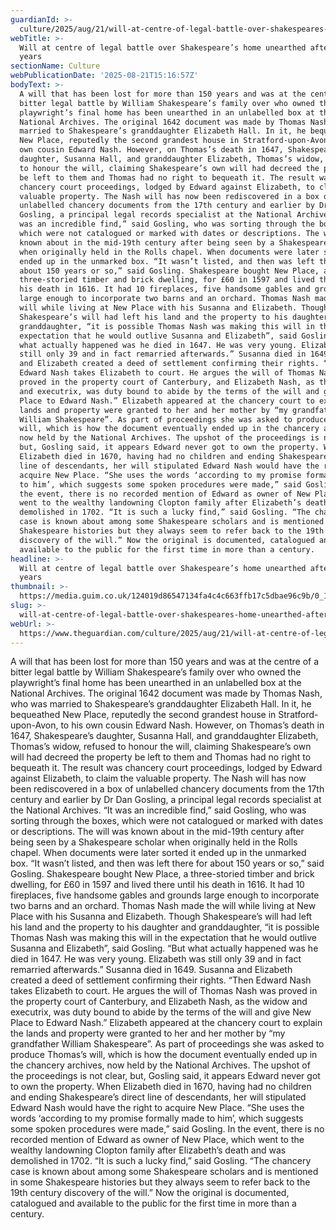 ```yaml
---
guardianId: >-
  culture/2025/aug/21/will-at-centre-of-legal-battle-over-shakespeares-home-unearthed-after-150-years
webTitle: >-
  Will at centre of legal battle over Shakespeare’s home unearthed after 150
  years
sectionName: Culture
webPublicationDate: '2025-08-21T15:16:57Z'
bodyText: >-
  A will that has been lost for more than 150 years and was at the centre of a
  bitter legal battle by William Shakespeare’s family over who owned the
  playwright’s final home has been unearthed in an unlabelled box at the
  National Archives. The original 1642 document was made by Thomas Nash, who was
  married to Shakespeare’s granddaughter Elizabeth Hall. In it, he bequeathed
  New Place, reputedly the second grandest house in Stratford-upon-Avon, to his
  own cousin Edward Nash. However, on Thomas’s death in 1647, Shakespeare’s
  daughter, Susanna Hall, and granddaughter Elizabeth, Thomas’s widow, refused
  to honour the will, claiming Shakespeare’s own will had decreed the property
  be left to them and Thomas had no right to bequeath it. The result was
  chancery court proceedings, lodged by Edward against Elizabeth, to claim the
  valuable property. The Nash will has now been rediscovered in a box of
  unlabelled chancery documents from the 17th century and earlier by Dr Dan
  Gosling, a principal legal records specialist at the National Archives. “It
  was an incredible find,” said Gosling, who was sorting through the boxes,
  which were not catalogued or marked with dates or descriptions. The will was
  known about in the mid-19th century after being seen by a Shakespeare scholar
  when originally held in the Rolls chapel. When documents were later sorted it
  ended up in the unmarked box. “It wasn’t listed, and then was left there for
  about 150 years or so,” said Gosling. Shakespeare bought New Place, a
  three-storied timber and brick dwelling, for £60 in 1597 and lived there until
  his death in 1616. It had 10 fireplaces, five handsome gables and grounds
  large enough to incorporate two barns and an orchard. Thomas Nash made the
  will while living at New Place with his Susanna and Elizabeth. Though
  Shakespeare’s will had left his land and the property to his daughter and
  granddaughter, “it is possible Thomas Nash was making this will in the
  expectation that he would outlive Susanna and Elizabeth”, said Gosling. “But
  what actually happened was he died in 1647. He was very young. Elizabeth was
  still only 39 and in fact remarried afterwards.” Susanna died in 1649. Susanna
  and Elizabeth created a deed of settlement confirming their rights. “Then
  Edward Nash takes Elizabeth to court. He argues the will of Thomas Nash was
  proved in the property court of Canterbury, and Elizabeth Nash, as the widow
  and executrix, was duty bound to abide by the terms of the will and give New
  Place to Edward Nash.” Elizabeth appeared at the chancery court to explain the
  lands and property were granted to her and her mother by “my grandfather
  William Shakespeare”. As part of proceedings she was asked to produce Thomas’s
  will, which is how the document eventually ended up in the chancery archives,
  now held by the National Archives. The upshot of the proceedings is not clear,
  but, Gosling said, it appears Edward never got to own the property. When
  Elizabeth died in 1670, having had no children and ending Shakespeare’s direct
  line of descendants, her will stipulated Edward Nash would have the right to
  acquire New Place. “She uses the words ‘according to my promise formally made
  to him’, which suggests some spoken procedures were made,” said Gosling. In
  the event, there is no recorded mention of Edward as owner of New Place, which
  went to the wealthy landowning Clopton family after Elizabeth’s death and was
  demolished in 1702. “It is such a lucky find,” said Gosling. “The chancery
  case is known about among some Shakespeare scholars and is mentioned in some
  Shakespeare histories but they always seem to refer back to the 19th century
  discovery of the will.” Now the original is documented, catalogued and
  available to the public for the first time in more than a century.
headline: >-
  Will at centre of legal battle over Shakespeare’s home unearthed after 150
  years
thumbnail: >-
  https://media.guim.co.uk/124019d86547134fa4c4c663ffb17c5dbae96c9b/0_158_3024_2419/500.jpg
slug: >-
  will-at-centre-of-legal-battle-over-shakespeares-home-unearthed-after-150-years
webUrl: >-
  https://www.theguardian.com/culture/2025/aug/21/will-at-centre-of-legal-battle-over-shakespeares-home-unearthed-after-150-years
---
```

A will that has been lost for more than 150 years and was at the centre of a bitter legal battle by William Shakespeare’s family over who owned the playwright’s final home has been unearthed in an unlabelled box at the National Archives. The original 1642 document was made by Thomas Nash, who was married to Shakespeare’s granddaughter Elizabeth Hall. In it, he bequeathed New Place, reputedly the second grandest house in Stratford-upon-Avon, to his own cousin Edward Nash. However, on Thomas’s death in 1647, Shakespeare’s daughter, Susanna Hall, and granddaughter Elizabeth, Thomas’s widow, refused to honour the will, claiming Shakespeare’s own will had decreed the property be left to them and Thomas had no right to bequeath it. The result was chancery court proceedings, lodged by Edward against Elizabeth, to claim the valuable property. The Nash will has now been rediscovered in a box of unlabelled chancery documents from the 17th century and earlier by Dr Dan Gosling, a principal legal records specialist at the National Archives. “It was an incredible find,” said Gosling, who was sorting through the boxes, which were not catalogued or marked with dates or descriptions. The will was known about in the mid-19th century after being seen by a Shakespeare scholar when originally held in the Rolls chapel. When documents were later sorted it ended up in the unmarked box. “It wasn’t listed, and then was left there for about 150 years or so,” said Gosling. Shakespeare bought New Place, a three-storied timber and brick dwelling, for £60 in 1597 and lived there until his death in 1616. It had 10 fireplaces, five handsome gables and grounds large enough to incorporate two barns and an orchard. Thomas Nash made the will while living at New Place with his Susanna and Elizabeth. Though Shakespeare’s will had left his land and the property to his daughter and granddaughter, “it is possible Thomas Nash was making this will in the expectation that he would outlive Susanna and Elizabeth”, said Gosling. “But what actually happened was he died in 1647. He was very young. Elizabeth was still only 39 and in fact remarried afterwards.” Susanna died in 1649. Susanna and Elizabeth created a deed of settlement confirming their rights. “Then Edward Nash takes Elizabeth to court. He argues the will of Thomas Nash was proved in the property court of Canterbury, and Elizabeth Nash, as the widow and executrix, was duty bound to abide by the terms of the will and give New Place to Edward Nash.” Elizabeth appeared at the chancery court to explain the lands and property were granted to her and her mother by “my grandfather William Shakespeare”. As part of proceedings she was asked to produce Thomas’s will, which is how the document eventually ended up in the chancery archives, now held by the National Archives. The upshot of the proceedings is not clear, but, Gosling said, it appears Edward never got to own the property. When Elizabeth died in 1670, having had no children and ending Shakespeare’s direct line of descendants, her will stipulated Edward Nash would have the right to acquire New Place. “She uses the words ‘according to my promise formally made to him’, which suggests some spoken procedures were made,” said Gosling. In the event, there is no recorded mention of Edward as owner of New Place, which went to the wealthy landowning Clopton family after Elizabeth’s death and was demolished in 1702. “It is such a lucky find,” said Gosling. “The chancery case is known about among some Shakespeare scholars and is mentioned in some Shakespeare histories but they always seem to refer back to the 19th century discovery of the will.” Now the original is documented, catalogued and available to the public for the first time in more than a century.
